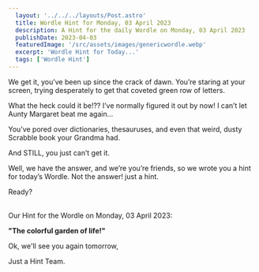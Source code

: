 ```yaml
---
  layout: '../../../layouts/Post.astro'
  title: Wordle Hint for Monday, 03 April 2023
  description: A Hint for the daily Wordle on Monday, 03 April 2023
  publishDate: 2023-04-03
  featuredImage: '/src/assets/images/genericwordle.webp'
  excerpt: 'Wordle Hint for Today...'
  tags: ['Wordle Hint']
---
```


  We get it, you’ve been up since the crack of dawn. You’re staring at your screen, trying desperately to get that coveted green row of letters. 

  What the heck could it be!??
  I’ve normally figured it out by now!
  I can’t let Aunty Margaret beat me again… 

  You’ve pored over dictionaries, thesauruses, and even that weird, dusty Scrabble book your Grandma had.

  And STILL, you just can’t get it. 

  Well, we have the answer, and we’re you’re friends, so we wrote you a hint for today’s Wordle.
  Not the answer! just a hint. 

  Ready?<br /><br />

  Our Hint for the Wordle on Monday, 03 April 2023:

  **"The colorful garden of life!"**

  Ok, we'll see you again tomorrow, 

  Just a Hint Team.
  